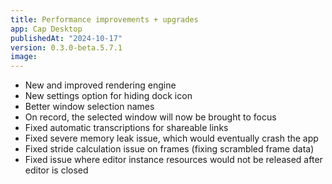 ```yaml
---
title: Performance improvements + upgrades
app: Cap Desktop
publishedAt: "2024-10-17"
version: 0.3.0-beta.5.7.1
image:
---
```


- New and improved rendering engine
- New settings option for hiding dock icon
- Better window selection names
- On record, the selected window will now be brought to focus
- Fixed automatic transcriptions for shareable links
- Fixed severe memory leak issue, which would eventually crash the app
- Fixed stride calculation issue on frames (fixing scrambled frame data)
- Fixed issue where editor instance resources would not be released after editor is closed
